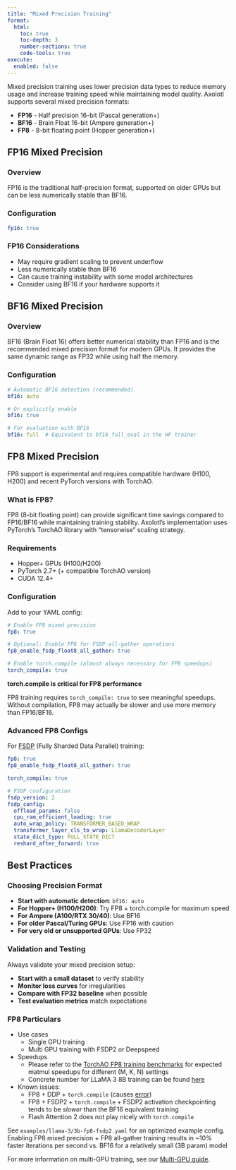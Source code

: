 ```yaml
---
title: "Mixed Precision Training"
format:
  html:
    toc: true
    toc-depth: 3
    number-sections: true
    code-tools: true
execute:
  enabled: false
---
```


Mixed precision training uses lower precision data types to reduce memory usage and increase training speed while maintaining model quality. Axolotl supports several mixed precision formats:

- **FP16** - Half precision 16-bit (Pascal generation+)
- **BF16** - Brain Float 16-bit (Ampere generation+)
- **FP8** - 8-bit floating point (Hopper generation+)

## FP16 Mixed Precision {#sec-fp16}

### Overview {#sec-fp16-overview}

FP16 is the traditional half-precision format, supported on older GPUs but can be less numerically stable than BF16.

### Configuration {#sec-fp16-config}

```.yaml
fp16: true
```

### FP16 Considerations {#sec-fp16-considerations}

- May require gradient scaling to prevent underflow
- Less numerically stable than BF16
- Can cause training instability with some model architectures
- Consider using BF16 if your hardware supports it

## BF16 Mixed Precision {#sec-bf16}

### Overview {#sec-bf16-overview}

BF16 (Brain Float 16) offers better numerical stability than FP16 and is the recommended mixed precision format for modern GPUs. It provides the same dynamic range as FP32 while using half the memory.

### Configuration {#sec-bf16-config}

```.yaml
# Automatic BF16 detection (recommended)
bf16: auto

# Or explicitly enable
bf16: true

# For evaluation with BF16
bf16: full  # Equivalent to bf16_full_eval in the HF trainer
```

## FP8 Mixed Precision {#sec-fp8}

::: {.callout-note}
FP8 support is experimental and requires compatible hardware (H100, H200) and recent PyTorch versions with TorchAO.
:::

### What is FP8? {#sec-fp8-overview}

FP8 (8-bit floating point) can provide significant time savings compared to FP16/BF16 while maintaining training stability. Axolotl's implementation uses PyTorch's TorchAO library with "tensorwise" scaling strategy.

### Requirements {#sec-fp8-software}

- Hopper+ GPUs (H100/H200)
- PyTorch 2.7+ (+ compatible TorchAO version)
- CUDA 12.4+

### Configuration {#sec-fp8-config}

Add to your YAML config:

```.yaml
# Enable FP8 mixed precision
fp8: true

# Optional: Enable FP8 for FSDP all-gather operations
fp8_enable_fsdp_float8_all_gather: true

# Enable torch.compile (almost always necessary for FP8 speedups)
torch_compile: true
```

::: {.callout-important}
**torch.compile is critical for FP8 performance**

FP8 training requires `torch_compile: true` to see meaningful speedups. Without compilation, FP8 may actually be slower and use more memory than FP16/BF16.
:::

### Advanced FP8 Configs {#sec-fp8-advanced}

For [FSDP](multi-gpu.qmd#sec-fsdp) (Fully Sharded Data Parallel) training:

```.yaml
fp8: true
fp8_enable_fsdp_float8_all_gather: true

torch_compile: true

# FSDP configuration
fsdp_version: 2
fsdp_config:
  offload_params: false
  cpu_ram_efficient_loading: true
  auto_wrap_policy: TRANSFORMER_BASED_WRAP
  transformer_layer_cls_to_wrap: LlamaDecoderLayer
  state_dict_type: FULL_STATE_DICT
  reshard_after_forward: true
```

## Best Practices {#sec-best-practices}

### Choosing Precision Format {#sec-choosing-format}

- **Start with automatic detection**: `bf16: auto`
- **For Hopper+ (H100/H200)**: Try FP8 + torch.compile for maximum speed
- **For Ampere (A100/RTX 30/40)**: Use BF16
- **For older Pascal/Turing GPUs**: Use FP16 with caution
- **For very old or unsupported GPUs**: Use FP32

### Validation and Testing {#sec-validation}

Always validate your mixed precision setup:

- **Start with a small dataset** to verify stability
- **Monitor loss curves** for irregularities
- **Compare with FP32 baseline** when possible
- **Test evaluation metrics** match expectations

### FP8 Particulars {#sec-fp8-details}

- Use cases
  - Single GPU training
  - Multi GPU training with FSDP2 or Deepspeed
- Speedups
  - Please refer to the [TorchAO FP8 training benchmarks](https://github.com/pytorch/ao/tree/main/torchao/float8#rowwise-scaling) for expected matmul speedups for different (M, K, N) settings
  - Concrete number for LLaMA 3 8B training can be found [here](https://github.com/pytorch/ao/tree/main/torchao/float8#training-benchmarks)
- Known issues:
  - FP8 + DDP + `torch.compile` (causes [error](https://gist.github.com/djsaunde/0c1664c32e44a64d31b5e01b4aafe5c4))
  - FP8 + FSDP2 + `torch.compile` + FSDP2 activation checkpointing tends to be _slower_ than the BF16 equivalent training
  - Flash Attention 2 does not play nicely with `torch.compile`

See `examples/llama-3/3b-fp8-fsdp2.yaml` for an optimized example config. Enabling FP8 mixed precision + FP8 all-gather training results in ~10% faster iterations per second vs. BF16 for a relatively small (3B param) model

For more information on multi-GPU training, see our [Multi-GPU guide](multi-gpu.qmd).
